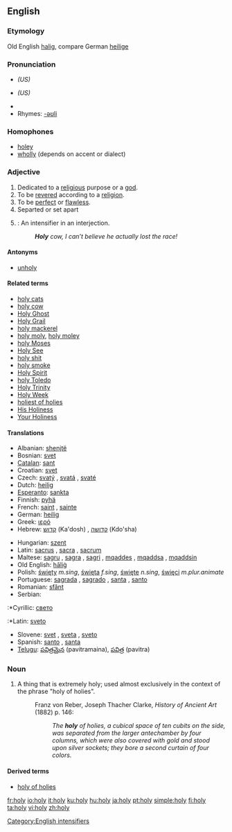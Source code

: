 {{see|holly}}
==English==

===Etymology===
Old English [[halig]], compare German [[heilige]]

===Pronunciation===
*{{IPA|/ˈhoʊli/}} ''(US)''
*{{SAMPA|/"hoUli/}} ''(US)''
*{{audio|en-us-holy.ogg|Audio (US)}}
*Rhymes: [[Rhymes:English:-əʊli|-əʊli]]

===Homophones===
*[[holey]]
*[[wholly]] (depends on accent or dialect)

===Adjective===
{{en-adj|holier|holiest}}

# Dedicated to a [[religious]] purpose or a [[god]].
# To be [[revered]] according to a [[religion]].
# To be [[perfect]] or [[flawless]].
# Separted or set apart
# {{slang}}: An intensifier in an interjection.
#: '''''Holy''' cow, I can’t believe he actually lost the race!''

====Antonyms====
*[[unholy]]

====Related terms====
*[[holy cats]]
*[[holy cow]]
*[[Holy Ghost]]
*[[Holy Grail]]
*[[holy mackerel]]
*[[holy moly]], [[holy moley]]
*[[holy Moses]]
*[[Holy See]]
*[[holy shit]]
*[[holy smoke]]
*[[Holy Spirit]]
*[[holy Toledo]]
*[[Holy Trinity]]
*[[Holy Week]]
*[[holiest of holies]]
*[[His Holiness]]
*[[Your Holiness]]

====Translations====
{{rfc-trans}}
{{top}}
*Albanian: [[shenjtë]]
*Bosnian: [[svet]]
*[[Catalan]]: [[sant]]
*Croatian: [[svet]]
*Czech: [[svatý]] {{m}}, [[svatá]] {{f}}, [[svaté]] {{n}}
*Dutch: [[heilig]]
*[[Esperanto]]: [[sankta]]
*Finnish: [[pyhä]]
*French: [[saint]] {{m}}, [[sainte]] {{f}}
*German: [[heilig]]
*Greek: [[ιερό]]
*Hebrew: [[קדוש]] (Ka'dosh) {{m}}, [[קדושה]] (Kdo'sha) {{f}}
{{mid}}
*Hungarian: [[szent]]
*Latin: [[sacrus]] {{m}}, [[sacra]] {{f}}, [[sacrum]] {{n}}
*Maltese: [[sagru]] {{m}}, [[sagra]] {{f}}, [[sagri]] {{p}}, [[mqaddes]] {{m}}, [[mqaddsa]] {{f}}, [[mqaddsin]] {{p}}
*Old English: [[halig|hāliġ]]
*Polish: [[święty]] ''m.sing'', [[święta]] ''f.sing'', [[święte]] ''n.sing'', [[święci]] ''m.plur.animate''
*Portuguese: [[sagrada]] {{f}}, [[sagrado]] {{m}}, [[santa]] {{f}}, [[santo]] {{m}}
*Romanian: [[sfânt]]
*Serbian:
:*Cyrillic: [[свето]] {{n}}
:*Latin: [[sveto]] {{n}}
*Slovene: [[svet]] {{m}}, [[sveta]] {{f}}, [[sveto]] {{n}}
*Spanish: [[santo]] {{m}}, [[santa]] {{f}}
*[[Telugu]]: [[పవిత్రమైన]] (pavitramaina), [[పవిత్ర]] (pavitra)
{{bottom}}

[[Category:English intensifiers]]

===Noun===
{{en-noun|holies}}
# {{archaic}} A thing that is extremely holy; used almost exclusively in the context of the phrase "holy of holies".
#:Franz von Reber, Joseph Thacher Clarke, ''History of Ancient Art'' (1882) p. 146:
#::''The '''holy''' of holies, a cubical space of ten cubits on the side, was separated from the larger antechamber by four columns, which were also covered with gold and stood upon silver sockets; they bore a second curtain of four colors.''

====Derived terms====
*[[holy of holies]]


[[fr:holy]]
[[io:holy]]
[[it:holy]]
[[ku:holy]]
[[hu:holy]]
[[ja:holy]]
[[pt:holy]]
[[simple:holy]]
[[fi:holy]]
[[ta:holy]]
[[vi:holy]]
[[zh:holy]]